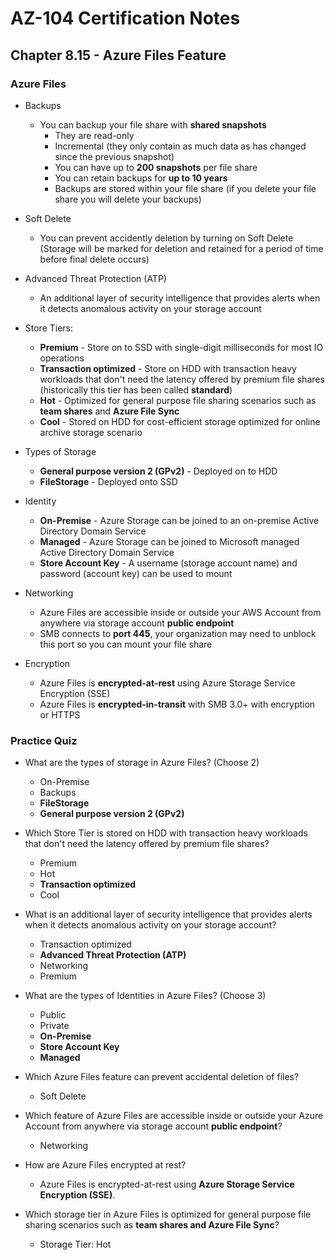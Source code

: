 # AZ-104 Certification Notes
## Chapter 8.15 - Azure Files Feature

### Azure Files
* Backups
	* You can backup your file share with **shared snapshots**
		* They are read-only
		* Incremental (they only contain as much data as has changed since the previous snapshot)
		* You can have up to **200 snapshots** per file share
		* You can retain backups for **up to 10 years**
		* Backups are stored within your file share (if you delete your file share you will delete your backups)
* Soft Delete
	* You can prevent accidently deletion by turning on Soft Delete (Storage will be marked for deletion and retained for a period of time before final delete occurs)
* Advanced Threat Protection (ATP)
	* An additional layer of security intelligence that provides alerts when it detects anomalous activity on your storage account
* Store Tiers:
	* **Premium** - Store on to SSD with single-digit milliseconds for most IO operations
	* **Transaction optimized** - Store on HDD with transaction heavy workloads that don't need the latency offered by premium file shares (historically this tier has been called **standard**)
	* **Hot** - Optimized for general purpose file sharing scenarios such as **team shares** and **Azure File Sync**
	* **Cool** - Stored on HDD for cost-efficient storage optimized for online archive storage scenario

* Types of Storage
	* **General purpose version 2 (GPv2)** - Deployed on to HDD
	* **FileStorage** - Deployed onto SSD
* Identity
	* **On-Premise** - Azure Storage can be joined to an on-premise Active Directory Domain Service
	* **Managed** - Azure Storage can be joined to Microsoft managed Active Directory Domain Service
	* **Store Account Key** - A username (storage account name) and password (account key) can be used to mount
* Networking
	* Azure Files are accessible inside or outside your AWS Account from anywhere via storage account **public endpoint**
	* SMB connects to **port 445**, your organization may need to unblock this port so you can mount your file share
* Encryption
	* Azure Files is **encrypted-at-rest** using Azure Storage Service Encryption (SSE)
	* Azure Files is **encrypted-in-transit** with SMB 3.0+ with encryption or HTTPS

### Practice Quiz
* What are the types of storage in Azure Files? (Choose 2)
	* On-Premise
	* Backups
	* **FileStorage**
	* **General purpose version 2 (GPv2)**
* Which Store Tier is stored on HDD with transaction heavy workloads that don't need the latency offered by premium file shares?
	* Premium
	* Hot
	* **Transaction optimized**
	* Cool
* What is an additional layer of security intelligence that provides alerts when it detects anomalous activity on your storage account?
	* Transaction optimized
	* **Advanced Threat Protection (ATP)**
	* Networking
	* Premium
* What are the types of Identities in Azure Files? (Choose 3)
	* Public
	* Private
	* **On-Premise**
	* **Store Account Key**
	* **Managed**

* Which Azure Files feature can prevent accidental deletion of files?
	* Soft Delete
* Which feature of Azure Files are accessible inside or outside your Azure Account from anywhere via storage account **public endpoint**?
	* Networking
* How are Azure Files encrypted at rest?
	* Azure Files is encrypted-at-rest using **Azure Storage Service Encryption (SSE)**.
* Which storage tier in Azure Files is optimized for general purpose file sharing scenarios such as **team shares and Azure File Sync**?
	* Storage Tier: Hot